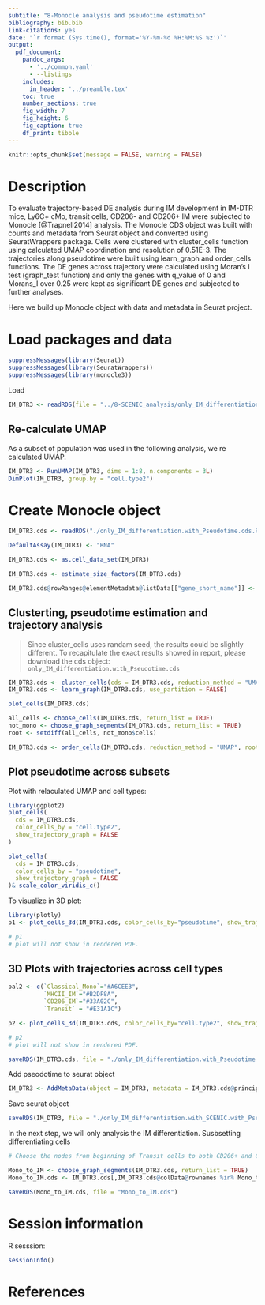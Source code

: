 ```yaml
---
subtitle: "8-Monocle analysis and pseudotime estimation"
bibliography: bib.bib
link-citations: yes
date: "`r format (Sys.time(), format='%Y-%m-%d %H:%M:%S %z')`"
output: 
  pdf_document:
    pandoc_args: 
      - '../common.yaml'
      - --listings
    includes: 
      in_header: '../preamble.tex'
    toc: true
    number_sections: true
    fig_width: 7
    fig_height: 6
    fig_caption: true
    df_print: tibble
---
```


```r
knitr::opts_chunk$set(message = FALSE, warning = FALSE)
```

\newpage

# Description

To evaluate trajectory-based DE analysis during IM development in IM-DTR mice, Ly6C+ cMo, transit cells, CD206- and CD206+ IM were subjected to Monocle [@Trapnell2014] analysis. The Monocle CDS object was built with counts and metadata from Seurat object and converted using SeuratWrappers package. Cells were clustered with cluster_cells function using calculated UMAP coordination and resolution of 0.51E-3. The trajectories along pseudotime were built using learn_graph and order_cells functions. The DE genes across trajectory were calculated using Moran’s I test (graph_test function) and only the genes with q_value of 0 and Morans_I over 0.25 were kept as significant DE genes and subjected to further analyses. 

Here we build up Monocle object with data and metadata in Seurat project. 

# Load packages and data

```r
suppressMessages(library(Seurat))
suppressMessages(library(SeuratWrappers))
suppressMessages(library(monocle3))
```

Load 

```r
IM_DTR3 <- readRDS(file = "../8-SCENIC_analysis/only_IM_differentiation.with_SCENIC.seuratObject.Rds")
```

## Re-calculate UMAP

As a subset of population was used in the following analysis, we re calculated UMAP. 

```r
IM_DTR3 <- RunUMAP(IM_DTR3, dims = 1:8, n.components = 3L)
DimPlot(IM_DTR3, group.by = "cell.type2")
```


# Create Monocle object 

```r
IM_DTR3.cds <- readRDS("./only_IM_differentiation.with_Pseudotime.cds.Rds")
```

```r
DefaultAssay(IM_DTR3) <- "RNA"
```

```r
IM_DTR3.cds <- as.cell_data_set(IM_DTR3)

IM_DTR3.cds <- estimate_size_factors(IM_DTR3.cds)

IM_DTR3.cds@rowRanges@elementMetadata@listData[["gene_short_name"]] <- rownames(IM_DTR3[["RNA"]])
```

## Clusterting, pseudotime estimation and trajectory analysis

> Since cluster_cells uses randam seed, the results could be slightly different. To recapitulate the exact results showed in report, please download the cds object: `only_IM_differentiation.with_Pseudotime.cds`

```r
IM_DTR3.cds <- cluster_cells(cds = IM_DTR3.cds, reduction_method = "UMAP", resolution=0.51e-3, random_seed = 41)  
IM_DTR3.cds <- learn_graph(IM_DTR3.cds, use_partition = FALSE)
```

```r
plot_cells(IM_DTR3.cds)
```

```r
all_cells <- choose_cells(IM_DTR3.cds, return_list = TRUE)
not_mono <- choose_graph_segments(IM_DTR3.cds, return_list = TRUE)
root <- setdiff(all_cells, not_mono$cells)
```

```r
IM_DTR3.cds <- order_cells(IM_DTR3.cds, reduction_method = "UMAP", root_cells = root)
```

## Plot pseudotime across subsets 

Plot with relaculated UMAP and cell types:

```r
library(ggplot2)
plot_cells(
  cds = IM_DTR3.cds,
  color_cells_by = "cell.type2",
  show_trajectory_graph = FALSE
)
```

```r
plot_cells(
  cds = IM_DTR3.cds,
  color_cells_by = "pseudotime",
  show_trajectory_graph = FALSE
)& scale_color_viridis_c()
```

To visualize in 3D plot: 

```r
library(plotly)
p1 <- plot_cells_3d(IM_DTR3.cds, color_cells_by="pseudotime", show_trajectory_graph = TRUE)

# p1
# plot will not show in rendered PDF. 
```

## 3D Plots with trajectories across cell types

```r
pal2 <- c(`Classical_Mono`="#A6CEE3", 
          `MHCII_IM`="#B2DF8A",
          `CD206_IM`="#33A02C", 
          `Transit` = "#E31A1C")

p2 <- plot_cells_3d(IM_DTR3.cds, color_cells_by="cell.type2", show_trajectory_graph = TRUE, color_palette = pal2, alpha = 0.6)

# p2
# plot will not show in rendered PDF. 
```



```r
saveRDS(IM_DTR3.cds, file = "./only_IM_differentiation.with_Pseudotime.cds.Rds")
```

Add pseodotime to seurat object

```r
IM_DTR3 <- AddMetaData(object = IM_DTR3, metadata = IM_DTR3.cds@principal_graph_aux@listData$UMAP$pseudotime, col.name = "pseudotime")
```

Save seurat object

```r
saveRDS(IM_DTR3, file = "./only_IM_differentiation.with_SCENIC.with_Pseudotime.seuratObject.Rds")
```


In the next step, we will only analysis the IM differentiation. 
Susbsetting differentiating cells

```r
# Choose the nodes from beginning of Transit cells to both CD206+ and CD206- IMs. 

Mono_to_IM <- choose_graph_segments(IM_DTR3.cds, return_list = TRUE)
Mono_to_IM.cds <- IM_DTR3.cds[,IM_DTR3.cds@colData@rownames %in% Mono_to_IM$cells]
```

```r
saveRDS(Mono_to_IM.cds, file = "Mono_to_IM.cds")
```


# Session information 

R sesssion: 

```r
sessionInfo()
```


# References








